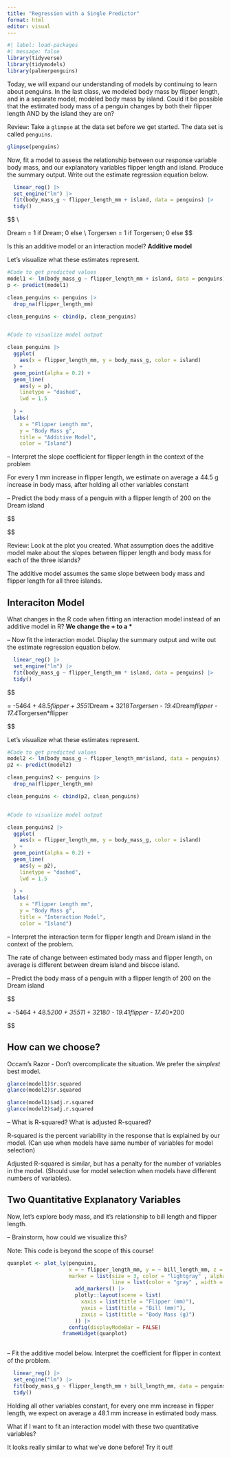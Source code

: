 ```yaml
---
title: "Regression with a Single Predictor"
format: html
editor: visual
---
```


```r
#| label: load-packages
#| message: false
library(tidyverse)
library(tidymodels)
library(palmerpenguins)
```


Today, we will expand our understanding of models by continuing to learn about penguins. In the last class, we modeled body mass by flipper length, and in a separate model, modeled body mass by island. Could it be possible that the estimated body mass of a penguin changes by both their flipper length AND by the island they are on? 


Review: Take a `glimpse` at the data set before we get started. The data set is called `penguins`.

```r

glimpse(penguins)
```

Now, fit a model to assess the relationship between our response variable body mass, and our explanatory variables flipper length and island. Produce the summary output. Write out the estimate regression equation below.

```r
 
  linear_reg() |>
  set_engine("lm") |>
  fit(body_mass_g ~ flipper_length_mm + island, data = penguins) |>
  tidy()


```

$$
\hat{body.mass = -4625 + 44.5*flipper  - 262*Dream - 185* Torgersen} \\

Dream = 1 if Dream; 0 else \\
Torgersen = 1 if Torgersen; 0 else
$$



Is this an additive model or an interaction model? **Additive model** 

Let's visualize what these estimates represent. 

```r

#Code to get predicted values 
model1 <- lm(body_mass_g ~ flipper_length_mm + island, data = penguins)
p <- predict(model1)

clean_penguins <- penguins |> 
  drop_na(flipper_length_mm)

clean_penguins <- cbind(p, clean_penguins)


#Code to visualize model output

clean_penguins |>
  ggplot(
    aes(x = flipper_length_mm, y = body_mass_g, color = island)
  ) + 
  geom_point(alpha = 0.2) + 
  geom_line(
    aes(y = p), 
    linetype = "dashed",
    lwd = 1.5
    
  ) + 
  labs( 
    x = "Flipper Length mm", 
    y = "Body Mass g", 
    title = "Additive Model",
    color = "Island")


```


-- Interpret the slope coefficient for flipper length in the context of the problem

For every 1 mm increase in flipper length, we estimate on average a 44.5 g increase in body mass, after holding all other variables constant


-- Predict the body mass of a penguin with a flipper length of 200 on the Dream island

$$

\hat{body.mass = -4625 + 44.5*200  - 262*1 - 185* 0} 

$$

Review: Look at the plot you created. What assumption does the additive model make about the slopes between flipper length and body mass for each of the three islands? 

The additive model assumes the same slope between body mass and flipper length for all three islands. 

## Interaciton Model 

What changes in the R code when fitting an interaction model instead of an additive model in R? **We change the + to a * ** 

-- Now fit the interaction model. Display the summary output and write out the estimate regression equation below.

```r

  linear_reg() |>
  set_engine("lm") |>
  fit(body_mass_g ~ flipper_length_mm * island, data = penguins) |>
  tidy()

```


$$

\hat{body.mass} = -5464 + 48.5*flipper + 3551*Dream + 3218*Torgersen - 19.4*Dream*flipper - 17.4*Torgersen*flipper

$$


Let's visualize what these estimates represent. 


```r
#Code to get predicted values 
model2 <- lm(body_mass_g ~ flipper_length_mm*island, data = penguins)
p2 <- predict(model2)

clean_penguins2 <- penguins |> 
  drop_na(flipper_length_mm)

clean_penguins <- cbind(p2, clean_penguins)


#Code to visualize model output

clean_penguins2 |>
  ggplot(
    aes(x = flipper_length_mm, y = body_mass_g, color = island)
  ) + 
  geom_point(alpha = 0.2) + 
  geom_line(
    aes(y = p2), 
    linetype = "dashed",
    lwd = 1.5
    
  ) + 
  labs( 
    x = "Flipper Length mm", 
    y = "Body Mass g", 
    title = "Interaction Model",
    color = "Island")


```


-- Interpret the interaction term for flipper length and Dream island in the context of the problem. 

The rate of change between estimated body mass and flipper length, on average is different between dream island and biscoe island. 


-- Predict the body mass of a penguin with a flipper length of 200 on the Dream island

$$

\hat{body.mass} = -5464 + 48.5*200 + 3551*1 + 3218*0 - 19.4*1*flipper - 17.4*0*200

$$


## How can we choose? 

Occam's Razor - Don't overcomplicate the situation. We prefer the *simplest* best model. 

```r
glance(model1)$r.squared
glance(model2)$r.squared

glance(model1)$adj.r.squared
glance(model2)$adj.r.squared
```

-- What is R-squared? What is adjusted R-squared? 

R-squared is the percent variability in the response that is explained by our model. (Can use when models have same number of variables for model selection)

Adjusted R-squared is similar, but has a penalty for the number of variables in the model. (Should use for model selection when models have different numbers of variables).


## Two Quantitative Explanatory Variables 

Now, let's explore body mass, and it's relationship to bill length and flipper length. 

-- Brainstorm, how could we visualize this? 


Note: This code is beyond the scope of this course!
```r
quanplot <- plot_ly(penguins, 
                    x = ~ flipper_length_mm, y = ~ bill_length_mm, z = ~body_mass_g,
                    marker = list(size = 3, color = "lightgray" , alpha = 0.5, 
                                  line = list(color = "gray" , width = 2))) |>
                      add_markers() |>
                      plotly::layout(scene = list(
                        xaxis = list(title = "Flipper (mm)"),
                        yaxis = list(title = "Bill (mm)"), 
                        zaxis = list(title = "Body Mass (g)")
                      )) |>
                    config(displayModeBar = FALSE)
                  frameWidget(quanplot)
                      
```


-- Fit the additive model below. Interpret the coefficient for flipper in context of the problem. 

```r
 
  linear_reg() |>
  set_engine("lm") |>
  fit(body_mass_g ~ flipper_length_mm + bill_length_mm, data = penguins) |>
  tidy()

```

Holding all other variables constant, for every one mm increase in flipper length, we expect on average a 48.1 mm increase in estimated body mass.  

What if I want to fit an interaction model with these two quantitative variables? 

It looks really similar to what we've done before! Try it out!

